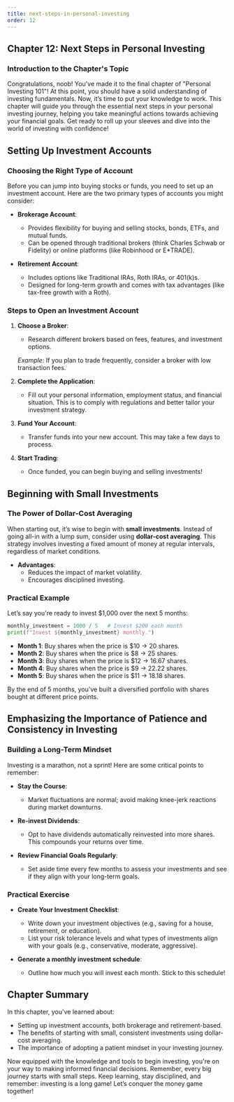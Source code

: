 ```yaml
---
title: next-steps-in-personal-investing
order: 12
---
```


## Chapter 12: Next Steps in Personal Investing

### Introduction to the Chapter's Topic
Congratulations, noob! You've made it to the final chapter of "Personal Investing 101"! At this point, you should have a solid understanding of investing fundamentals. Now, it’s time to put your knowledge to work. This chapter will guide you through the essential next steps in your personal investing journey, helping you take meaningful actions towards achieving your financial goals. Get ready to roll up your sleeves and dive into the world of investing with confidence!

## Setting Up Investment Accounts

### Choosing the Right Type of Account
Before you can jump into buying stocks or funds, you need to set up an investment account. Here are the two primary types of accounts you might consider:

- **Brokerage Account**:
  - Provides flexibility for buying and selling stocks, bonds, ETFs, and mutual funds.
  - Can be opened through traditional brokers (think Charles Schwab or Fidelity) or online platforms (like Robinhood or E*TRADE).
  
- **Retirement Account**:
  - Includes options like Traditional IRAs, Roth IRAs, or 401(k)s.
  - Designed for long-term growth and comes with tax advantages (like tax-free growth with a Roth).
  
### Steps to Open an Investment Account
1. **Choose a Broker**:
   - Research different brokers based on fees, features, and investment options. 
   
   *Example*: If you plan to trade frequently, consider a broker with low transaction fees.
   
2. **Complete the Application**:
   - Fill out your personal information, employment status, and financial situation. This is to comply with regulations and better tailor your investment strategy.
  
3. **Fund Your Account**:
   - Transfer funds into your new account. This may take a few days to process.

4. **Start Trading**:
   - Once funded, you can begin buying and selling investments!

## Beginning with Small Investments

### The Power of Dollar-Cost Averaging
When starting out, it’s wise to begin with **small investments**. Instead of going all-in with a lump sum, consider using **dollar-cost averaging**. This strategy involves investing a fixed amount of money at regular intervals, regardless of market conditions. 

- **Advantages**:
  - Reduces the impact of market volatility.
  - Encourages disciplined investing.

### Practical Example
Let’s say you're ready to invest $1,000 over the next 5 months:

```python
monthly_investment = 1000 / 5   # Invest $200 each month
print(f"Invest ${monthly_investment} monthly.")
```

- **Month 1**: Buy shares when the price is $10 → 20 shares.
- **Month 2**: Buy shares when the price is $8 → 25 shares.
- **Month 3**: Buy shares when the price is $12 → 16.67 shares.
- **Month 4**: Buy shares when the price is $9 → 22.22 shares.
- **Month 5**: Buy shares when the price is $11 → 18.18 shares.

By the end of 5 months, you've built a diversified portfolio with shares bought at different price points. 

## Emphasizing the Importance of Patience and Consistency in Investing

### Building a Long-Term Mindset
Investing is a marathon, not a sprint! Here are some critical points to remember:

- **Stay the Course**:
  - Market fluctuations are normal; avoid making knee-jerk reactions during market downturns.
  
- **Re-invest Dividends**:
  - Opt to have dividends automatically reinvested into more shares. This compounds your returns over time.

- **Review Financial Goals Regularly**:
  - Set aside time every few months to assess your investments and see if they align with your long-term goals.

### Practical Exercise
- **Create Your Investment Checklist**:
  - Write down your investment objectives (e.g., saving for a house, retirement, or education).
  - List your risk tolerance levels and what types of investments align with your goals (e.g., conservative, moderate, aggressive).
  
- **Generate a monthly investment schedule**:
  - Outline how much you will invest each month. Stick to this schedule!

## Chapter Summary
In this chapter, you've learned about:
- Setting up investment accounts, both brokerage and retirement-based.
- The benefits of starting with small, consistent investments using dollar-cost averaging.
- The importance of adopting a patient mindset in your investing journey.

Now equipped with the knowledge and tools to begin investing, you're on your way to making informed financial decisions. Remember, every big journey starts with small steps. Keep learning, stay disciplined, and remember: investing is a long game! Let’s conquer the money game together!